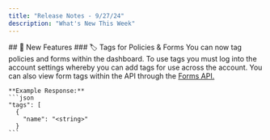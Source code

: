 ```yaml
---
title: "Release Notes - 9/27/24"
description: "What's New This Week"
---
```


<Tabs>
  <Tab title="⚙️ Product Updates">
    ## 🎉 New Features
    ### 🏷️ Tags for Policies & Forms
    You can now tag policies and forms within the dashboard. To use tags you must log into the account settings whereby you can add tags for use across the account. You can also view form tags within the API through the <a href="https://docs.onboarded.com/api-reference/forms/list-all-forms" target="_blank">Forms API.</a> 

    **Example Response:**
    ```json
    "tags": [
      {
        "name": "<string>"
      }
    ```

  </Tab>
</Tabs>